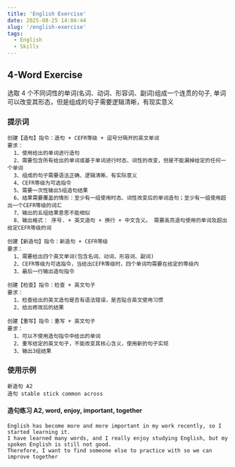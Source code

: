 ```yaml
---
title: 'English Exercise'
date: 2025-08-25 14:04:44
slug: '/english-exercise'
tags:
  - English
  - Skills
---
```


## 4-Word Exercise

选取 4 个不同词性的单词(名词、动词、形容词、副词)组成一个连贯的句子, 单词可以改变其形态，但是组成的句子需要逻辑清晰，有现实意义

### 提示词

```
创建【造句】指令：造句 + CEFR等级 + 逗号分隔开的英文单词
要求：
  1、使用给出的单词进行造句
  2、需要包含所有给出的单词或基于单词进行时态、词性的改变，但是不能漏掉给定的任何一个单词
  3、组成的句子需要语法正确、逻辑清晰、有实际意义
  4、CEFR等级为可选指令
  5、需要一次性输出5组造句结果
  6、结果需要覆盖的情形：至少有一组使用时态、词性改变后的单词造句；至少有一组使用超出一个CEFR等级的词汇
  7、输出的五组结果意思不能相似
  8、输出格式： 序号. + 英文造句 + 换行 + 中文含义。 需要高亮造句使用的单词及超出给定CEFR等级的词

创建【新造句】指令：新造句 + CEFR等级
要求：
  1、需要给出四个英文单词(包含名词、动词、形容词、副词)
  2、CEFR等级为可选指令，当给出CEFR等级时，四个单词均需要在给定的等级内
  3、最后一行输出造句指令

创建【检查】指令：检查 + 英文句子
要求：
  1、检查给出的英文造句是否有语法错误，是否贴合英文使用习惯
  2、给出修改后的结果

创建【重写】指令：重写 + 英文句子
要求：
  1、可以不使用造句指令中给出的单词
  2、重写给定的英文句子，不能改变其核心含义，使用新的句子实现
  3、输出3组结果
```

### 使用示例

```
新造句 A2
造句 stable stick common across
```

#### 造句练习 A2, word, enjoy, important, together​

```
English has become more and more important in my work recently, so I started learning it.
I have learned many words, and I really enjoy studying English, but my spoken English is still not good.
Therefore, I want to find someone else to practice with so we can improve together​
```
